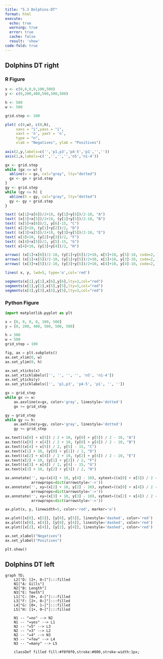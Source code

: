 ```yaml
---
title: "5.3 Dolphins-DT"
format: html
execute:
  echo: true
  warning: true
  error: true
  cache: false
  result: 'show'
code-fold: true
---
```


## Dolphins DT right

### R Figure

```r

x <- c(0,0,0,0,100,500)
y <- c(0,200,400,500,500,500)

h <- 500
w <- 500

grid.step <- 100

plot( c(0,w), c(0,h),  
     xaxs = "i",yaxs = "i",
     xaxt = 'n', yaxt = 'n',
     type = "n",
     xlab = "Negatives", ylab = "Positives")
     
axis(2,y,labels=c('','p1,p3','p4-5','p1','',''))
axis(1,x,labels=c('','','','','n5','n1-4'))

gx <- grid.step
while (gx <= w) {
  abline(v = gx, col="gray", lty="dotted")
  gx <- gx + grid.step
}
gy <- grid.step
while (gy <= h) {
  abline(h = gy, col="gray", lty="dotted")
  gy <- gy + grid.step
}

text( (x[1]+x[6])/2+10, (y[1]+y[6])/2-10, "A")
text( (x[1]+x[5])/2+10, (y[1]+y[5])/2-10, "B")
text( (x[5]+x[6])/2, y[6]-15, "C")
text( x[2]+10, (y[1]+y[2])/2, "D")
text( (x[3]+x[5])/2+10, (y[3]+y[5])/2-10, "E")
text( x[3]+10, (y[2]+y[3])/2, "F")
text( (x[4]+x[5])/2, y[5]-15, "G")
text( x[4]+10, (y[3]+y[4])/2, "H")

arrows( (x[1]+x[6])/2-10, (y[1]+y[6])/2+10, x[5]+10, y[5]-10, code=2, length=0.1, label="`Gills'" )
arrows( (x[1]+x[5])/2-10, (y[1]+y[5])/2+10, x[3]+10, y[3]-10, code=2, length=0.1 )
arrows( (x[3]+x[5])/2-10, (y[3]+y[5])/2+10, x[4]+10, y[4]-10, code=2, length=0.1 )

lines( x, y, lwd=5, type='o',col='red')

segments(x[1],y[1],x[6],y[6],lty=3,col="red")
segments(x[1],y[1],x[5],y[5],lty=3,col="red")
segments(x[3],y[3],x[5],y[5],lty=3,col="red")

```


### Python Figure

```python

import matplotlib.pyplot as plt

x = [0, 0, 0, 0, 100, 500]
y = [0, 200, 400, 500, 500, 500]

h = 500
w = 500
grid_step = 100

fig, ax = plt.subplots()
ax.set_xlim(0, w)
ax.set_ylim(0, h)

ax.set_xticks(x)
ax.set_xticklabels(['', '', '', '', 'n5', 'n1-4'])
ax.set_yticks(y)
ax.set_yticklabels(['', 'p1,p3', 'p4-5', 'p1', '', ''])

gx = grid_step
while gx <= w:
    ax.axvline(x=gx, color='gray', linestyle='dotted')
    gx += grid_step

gy = grid_step
while gy <= h:
    ax.axhline(y=gy, color='gray', linestyle='dotted')
    gy += grid_step

ax.text((x[0] + x[5]) / 2 + 10, (y[0] + y[5]) / 2 - 10, "A")
ax.text((x[0] + x[4]) / 2 + 10, (y[0] + y[4]) / 2 - 10, "B")
ax.text((x[4] + x[5]) / 2, y[5] - 15, "C")
ax.text(x[1] + 10, (y[0] + y[1]) / 2, "D")
ax.text((x[2] + x[4]) / 2 + 10, (y[2] + y[4]) / 2 - 10, "E")
ax.text(x[2] + 10, (y[1] + y[2]) / 2, "F")
ax.text((x[3] + x[4]) / 2, y[4] - 15, "G")
ax.text(x[3] + 10, (y[2] + y[3]) / 2, "H")

ax.annotate('', xy=(x[4] + 10, y[4] - 10), xytext=((x[0] + x[5]) / 2 - 10, (y[0] + y[5]) / 2 + 10),
            arrowprops=dict(arrowstyle='->'))
ax.annotate('', xy=(x[2] + 10, y[2] - 10), xytext=((x[0] + x[4]) / 2 - 10, (y[0] + y[4]) / 2 + 10),
            arrowprops=dict(arrowstyle='->'))
ax.annotate('', xy=(x[3] + 10, y[3] - 10), xytext=((x[2] + x[4]) / 2 - 10, (y[2] + y[4]) / 2 + 10),
            arrowprops=dict(arrowstyle='->'))

ax.plot(x, y, linewidth=5, color='red', marker='o')

ax.plot([x[0], x[5]], [y[0], y[5]], linestyle='dashed', color='red')
ax.plot([x[0], x[4]], [y[0], y[4]], linestyle='dashed', color='red')
ax.plot([x[2], x[4]], [y[2], y[4]], linestyle='dashed', color='red')

ax.set_xlabel("Negatives")
ax.set_ylabel("Positives")

plt.show()

```

## Dolphins DT left

```mermaid

graph TD;
    L2["D: [2+, 0−]"]:::filled
    N1["A: Gills"]
    N2["B: Length"]
    N3["E: Teeth"]
    L1["C: [0+, 4−]"]:::filled
    L3["F: [2+, 0−]"]:::filled
    L4["G: [0+, 1−]"]:::filled
    L5["H: [1+, 0−]"]:::filled

    N1 -- "=no" --> N2
    N1 -- "=yes" --> L1
    N2 -- "=5" --> L3
    N2 -- "=3" --> L2
    N2 -- "=4" --> N3
    N3 -- "=few" --> L4
    N3 -- "=many" --> L5

    classDef filled fill:#f0f0f0,stroke:#000,stroke-width:1px;


```